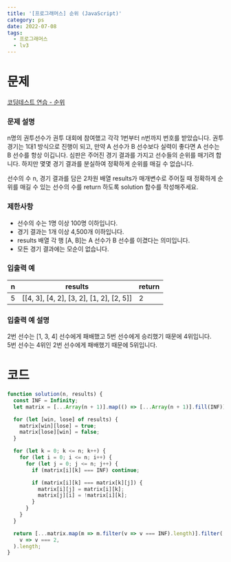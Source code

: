 ```yaml
---
title: '[프로그래머스] 순위 (JavaScript)'
category: ps
date: 2022-07-08
tags:
  - 프로그래머스
  - lv3
---
```


# 문제

[코딩테스트 연습 - 순위](https://school.programmers.co.kr/learn/courses/30/lessons/49191)

### 문제 설명

n명의 권투선수가 권투 대회에 참여했고 각각 1번부터 n번까지 번호를 받았습니다. 권투 경기는 1대1 방식으로 진행이 되고, 만약 A 선수가 B 선수보다 실력이 좋다면 A 선수는 B 선수를 항상 이깁니다. 심판은 주어진 경기 결과를 가지고 선수들의 순위를 매기려 합니다. 하지만 몇몇 경기 결과를 분실하여 정확하게 순위를 매길 수 없습니다.

선수의 수 n, 경기 결과를 담은 2차원 배열 results가 매개변수로 주어질 때 정확하게 순위를 매길 수 있는 선수의 수를 return 하도록 solution 함수를 작성해주세요.

### 제한사항

- 선수의 수는 1명 이상 100명 이하입니다.
- 경기 결과는 1개 이상 4,500개 이하입니다.
- results 배열 각 행 [A, B]는 A 선수가 B 선수를 이겼다는 의미입니다.
- 모든 경기 결과에는 모순이 없습니다.

### 입출력 예

| n   | results                                  | return |
| --- | ---------------------------------------- | ------ |
| 5   | [[4, 3], [4, 2], [3, 2], [1, 2], [2, 5]] | 2      |

### 입출력 예 설명

2번 선수는 [1, 3, 4] 선수에게 패배했고 5번 선수에게 승리했기 때문에 4위입니다. <br/>
5번 선수는 4위인 2번 선수에게 패배했기 때문에 5위입니다.

# 코드

```jsx
function solution(n, results) {
  const INF = Infinity;
  let matrix = [...Array(n + 1)].map(() => [...Array(n + 1)].fill(INF));

  for (let [win, lose] of results) {
    matrix[win][lose] = true;
    matrix[lose][win] = false;
  }

  for (let k = 0; k <= n; k++) {
    for (let i = 0; i <= n; i++) {
      for (let j = 0; j <= n; j++) {
        if (matrix[i][k] === INF) continue;

        if (matrix[i][k] === matrix[k][j]) {
          matrix[i][j] = matrix[i][k];
          matrix[j][i] = !matrix[i][k];
        }
      }
    }
  }

  return [...matrix.map(m => m.filter(v => v === INF).length)].filter(
    v => v === 2,
  ).length;
}
```
